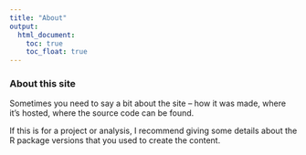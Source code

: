 ```yaml
---
title: "About"
output: 
  html_document:
    toc: true
    toc_float: true
---
```


### About this site

Sometimes you need to say a bit about the site -- how it was made, where it's hosted, where the source code can be found. 

If this is for a project or analysis, I recommend giving some details about the R package versions that you used to create the content.